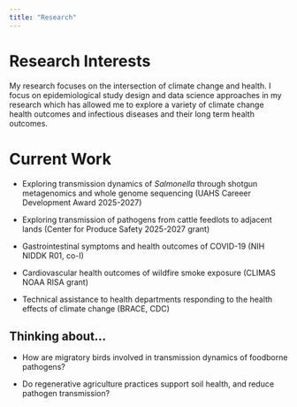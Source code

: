 ```yaml
---
title: "Research"
---
```


# Research Interests

My research focuses on the intersection of climate change and health. I focus on epidemiological study design and data science approaches in my research which has allowed me to explore a variety of climate change health outcomes and infectious diseases and their long term health outcomes.

# Current Work

-   Exploring transmission dynamics of *Salmonella* through shotgun metagenomics and whole genome sequencing (UAHS Careeer Development Award 2025-2027)

-   Exploring transmission of pathogens from cattle feedlots to adjacent lands (Center for Produce Safety 2025-2027 grant)

-   Gastrointestinal symptoms and health outcomes of COVID-19 (NIH NIDDK R01, co-I)

-   Cardiovascular health outcomes of wildfire smoke exposure (CLIMAS NOAA RISA grant)

-   Technical assistance to health departments responding to the health effects of climate change (BRACE, CDC)

## Thinking about...

-   How are migratory birds involved in transmission dynamics of foodborne pathogens?

-   Do regenerative agriculture practices support soil health, and reduce pathogen transmission?
